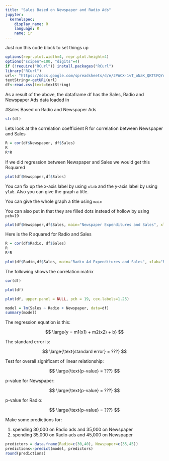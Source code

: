 ```yaml
---
title: "Sales Based on Newspaper and Radio Ads"
jupyter:
  kernelspec:
    display_name: R
    language: R
    name: ir
---
```


Just run this code block to set things up

```r
options(repr.plot.width=4, repr.plot.height=4)
options("scipen"=100, "digits"=4)
if (!require("RCurl")) install.packages("RCurl")
library("RCurl")
url<- "https://docs.google.com/spreadsheets/d/e/2PACX-1vT_oNaK_QKTtFQYdh7Pl17_prektSRuDVwRD71Vo8daBd0biyeG-Oiic4dMN_EL--voDWHAc5MmXNYH/pub?gid=0&single=true&output=csv"
textString<-getURL(url)
df<-read.csv(text=textString)
```

As a result of the above, the dataframe df has the Sales, Radio and Newspaper Ads data loaded in

#Sales Based on Radio and Newspaper Ads

```r
str(df)
```

Lets look at the correlation coefficient R for correlation between Newspaper and Sales

```r
R = cor(df$Newspaper, df$Sales)
R
R*R
```

If we did regression between Newspaper and Sales we would get this Rsquared

```r
plot(df$Newspaper,df$Sales)
```

You can fix up the x-axis label by using `xlab` and the y-axis label by using `ylab`. Also you can give the graph a title.

You can give the whole graph a title using `main`

You can also put in that they are filled dots instead of hollow by using `pch=19`

```r
plot(df$Newspaper,df$Sales, main="Newspaper Expenditures and Sales", xlab="Newspaper Ad Spending ($000)", ylab="Sales in Dollars ($000)", pch=19)
```

Here is the R squared for Radio and Sales

```r
R = cor(df$Radio, df$Sales)
R
R*R
```

```r
plot(df$Radio,df$Sales, main="Radio Ad Expenditures and Sales", xlab="Radio Ad Spending ($000)", ylab="Sales in Dollars ($000)", pch=19)
```

The following shows the correlation matrix

```r
cor(df)
```

```r
plot(df)
```

```r
plot(df, upper.panel = NULL, pch = 19, cex.labels=1.25)
```

```r
model = lm(Sales ~ Radio + Newspaper, data=df)
summary(model)
```

The regression equation is this:

$$ \large{y = m1(x1) + m2(x2) + b} $$   
    
The standard error is:

$$ \large{\text{standard error} = ???}  $$ 

Test for overall significant of linear relationship:

$$ \large{\text{p-value} = ???} $$

p-value for Newspaper:

$$ \large{\text{p-value} = ???} $$

p-value for Radio:

$$ \large{\text{p-value} = ???} $$


Make some predictions for:

1.   spending 30,000 on Radio ads and 35,000 on Newspaper 
2.   spending 35,000 on Radio ads and 45,000 on Newspaper 


```r
predictors = data.frame(Radio=c(30,40), Newspaper=c(35,45))
predictions<-predict(model, predictors)
round(predictions)
```


